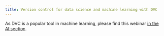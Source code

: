 ```yaml
---
title: Version control for data science and machine learning with DVC
---
```


:::{.betterbox}

As DVC is a popular tool in machine learning, please find this webinar [in the AI section](/ai/wb_dvc.html).

:::
